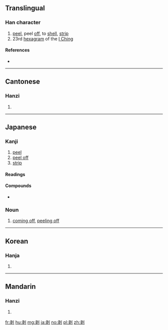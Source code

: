 {{also|剝}}
==Translingual==

===Han character===
{{Han char|rn=18|rad=刀|as=08|sn=10|four=|canj=弓水中弓 (NELN)|ids=⿰[[录]][[刂]]}}

# [[peel]], peel [[off]], to [[shell]], [[strip]]
# 23rd [[hexagram]] of the [[I Ching]]

====References====
* {{Han ref|kx=0141.411|hdz=10346.040|uh=5265|ud=21093}}

----

==Cantonese==

===Hanzi===
{{yue-hanzi|jyut=[[bok1]], [[mok1]]|y=bok1, mok1}}

# {{defn|lang=yue|sort=刀08}}

----

==Japanese==

===Kanji===
{{ja-kanji|grade=|rs=刀08|style=s|kyu=剝}}

# [[peel]]
# [[peel off]]
# [[strip]]

====Readings====
{{ja-readings|goon=[[ほく]] (hoku)|kanon=[[はく]] (haku)|kun=[[はぐ]] (hagu), [[むく]] (muku), [[はげる]] (hageru)}}

====Compounds====
{{der-top|Compounds}}
* {{ja-r|剝離|はくり|gloss=[[detachment]]}}
{{der-bottom}}

===Noun===
{{ja-noun|はく}} 

# [[come off|coming off]], [[peel off|peeling off]]

----

==Korean==

===Hanja===
{{ko-hanja|hangeul=박|rv=bak|mr=pak|y=pak}}

# {{defn|lang=ko|sort=刀08}}

----

==Mandarin==

===Hanzi===
{{cmn-hanzi|tra=剝|pin=[[bō]] ([[bo1]])|wg=po<sup>1</sup>}}

# {{defn|lang=cmn|sort=刀08}}

[[fr:剥]]
[[hu:剥]]
[[mg:剥]]
[[ja:剥]]
[[no:剥]]
[[pl:剥]]
[[zh:剥]]